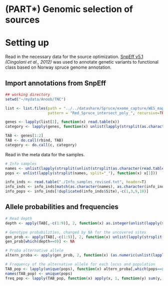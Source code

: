# (PART\*) Genomic selection of sources  
# Setting up {-} 

Read in the necessary data for the source optimization. [SnpEff v5.1](https://pcingola.github.io/SnpEff/) *(Cingolani et al., 2012)* was used to annotate genetic variants to functional class based on Norway spruce genome annotation. 


## Import annotations from SnpEff {-} 
```r
## working directory 
setwd("~/mydata/Anoob/TNC")

list <- list.files(path = "../../datashare/Spruce/exome_capture/WES_mapping/Annotations/ref_Pglauca/VCF_split_files", 
                   pattern = "Red_Spruce_intersect_poly_", recursive=TRUE, full.names = T)

genes <- lapply(list[1], function(x) read.table(x))
category <- lapply(genes, function(x) unlist(lapply(strsplit(as.character(x[,8]), split = "|", fixed = T), function(y) y[2])))

TAB <- genes[1:2]
TAB <- do.call(rbind, TAB)
category <- do.call(c, category)
```

Read in the meta data for the samples.   
```r
# Info samples
names <- unlist(lapply(strsplit(unlist(strsplit(as.character(read.table("all_bam.list")[,1]), split = "_rmdup.sorted.bam")), split = "./"), function(x) x[2]))
pops <- unlist(lapply(strsplit(names, split="_"), function(x) x[1]))

info_inds <- read.table("./Info_samples_revised.txt", header=T)
info_inds <- info_inds[match(as.character(names), as.character(info_inds$Family)),]
info_pops <- info_inds[!duplicated(info_inds$Site),-c(1,3,9,10)]
```

## Allele probabilities and frequencies   {-} 
```r
# Read depth 
depth <- apply(TAB[,-c(1:9)], 2, function(x) as.integer(unlist(lapply(strsplit(as.character(x), split = ":"), function(y) y[2]))))

# Genotype probabilities, changed by NA for the uncovered sites 
gen_prob <- apply(TAB[,-c(1:9)], 2, function(x) unlist(lapply(strsplit(as.character(x), split = ":"), function(y) y[4])))
gen_prob[which(depth==0)] <- NA

# Proba alternative allele
altern_proba <- apply(gen_prob, 2, function(x) (as.numeric(unlist(lapply(strsplit(as.character(x), split = ","), function(y) y[2])))+2*as.numeric(unlist(lapply(strsplit(as.character(x), split = ","), function(z) z[3]))))/2)

# Frequency of the alternative allele for each locus and population
TAB_pop <- lapply(unique(pops), function(x) altern_proba[,which(pops==x)])
names(TAB_pop) <- unique(pops)
freq_pop <- lapply(TAB_pop, function(x) apply(x, 1, function(y) sum(y, na.rm = T)/sum(!is.na(y))))
```